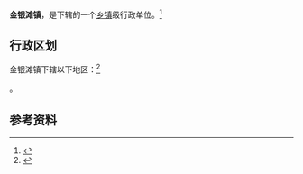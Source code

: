 {{中国乡级行政区|64/03/02/101/000}}

'''金银滩镇'''，是{{PRC admin/fullname|64/03/02/101/000|3}}下辖的一个[[乡镇|乡镇]]级行政单位。<ref>{{PRC admin/ref sgc|{{PRC admin/parent|64/03/02/101/000}}}}</ref>

== 行政区划 ==

金银滩镇下辖以下地区：<ref>{{PRC admin/ref sgc|64/03/02/101/000}}</ref>

{{PRC admin/children|64/03/02/101/000}}。

== 参考资料 ==

{{reflist}}

{{行政区划小作品}}
{{PRC admin/navcat|64/03/02/101/000}}